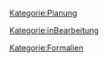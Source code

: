 {{:Satzung}}

{{:Grundbestimmungen}}

{{:Finanzordnung_Bund}}

{{:Schiedsgerichtsordnung_Bund}}



[[Kategorie:Planung]]

[[Kategorie:inBearbeitung]]

[[Kategorie:Formalien]]